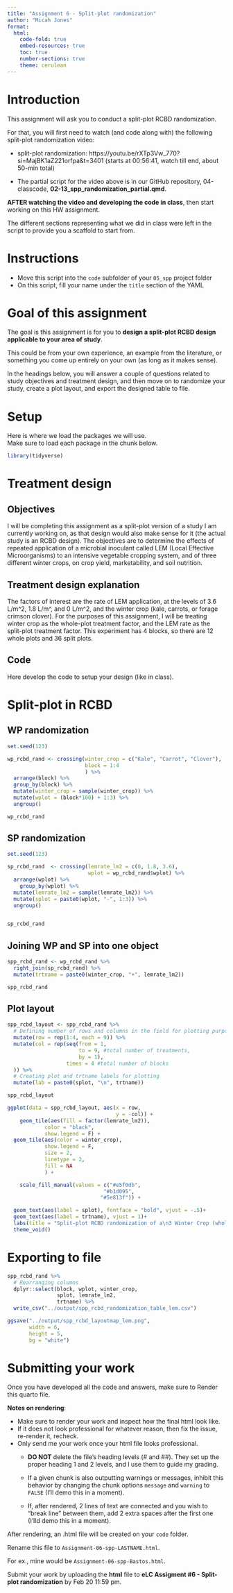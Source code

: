 ```yaml
---
title: "Assignment 6 - Split-plot randomization"
author: "Micah Jones"  
format:
  html:
    code-fold: true 
    embed-resources: true
    toc: true
    number-sections: true
    theme: cerulean
---
```


# Introduction  
This assignment will ask you to conduct a split-plot RCBD randomization. 

For that, you will first need to watch (and code along with) the following split-plot randomization video:

- split-plot randomization: https://youtu.be/rXTp3Vw_770?si=MajBK1aZ221orfpa&t=3401 (starts at 00:56:41, watch till end, about 50-min total)

- The partial script for the video above is in our GitHub repository, 04-classcode, **02-13_spp_randomization_partial.qmd**.


**AFTER watching the video and developing the code in class**, then start working on this HW assignment.  

The different sections representing what we did in class were left in the script to provide you a scaffold to start from.  

# Instructions  
  - Move this script into the `code` subfolder of your `05_spp` project folder  
  - On this script, fill your name under the `title` section of the YAML  
  
# Goal of this assignment  
The goal is this assignment is for you to **design a split-plot RCBD design applicable to your area of study**.  

This could be from your own experience, an example from the literature, or something you come up entirely on your own (as long as it makes sense).  

In the headings below, you will answer a couple of questions related to study objectives and treatment design, and then move on to randomize your study, create a plot layout, and export the designed table to file.  

# Setup  
Here is where we load the packages we will use.  
Make sure to load each package in the chunk below.  
```r
library(tidyverse)
```



# Treatment design  
## Objectives  

  I will be completing this assignment as a split-plot version of a study I am currently working on, as that design would also make sense for it (the actual study is an RCBD design). The objectives are to determine the effects of repeated application of a microbial inoculant called LEM (Local Effective Microorganisms) to an intensive vegetable cropping system, and of three different winter crops, on crop yield, marketability, and soil nutrition.


## Treatment design explanation   
  
  The factors of interest are the rate of LEM application, at the levels of 3.6 L/m^2, 1.8 L/m^, and 0 L/m^2, and the winter crop (kale, carrots, or forage crimson clover). For the purposes of this assignment, I will be treating winter crop as the whole-plot treatment factor, and the LEM rate as the split-plot treatment factor. This experiment has 4 blocks, so there are 12 whole plots and 36 split plots.


## Code  
Here develop the code to setup your design (like in class).   



# Split-plot in RCBD  
## WP randomization  
```r
set.seed(123)

wp_rcbd_rand <- crossing(winter_crop = c("Kale", "Carrot", "Clover"),
                         block = 1:4
                         ) %>%
  arrange(block) %>%
  group_by(block) %>%
  mutate(winter_crop = sample(winter_crop)) %>%
  mutate(wplot = (block*100) + 1:3) %>% 
  ungroup()

wp_rcbd_rand
```


## SP randomization  
```r
set.seed(123)

sp_rcbd_rand  <- crossing(lemrate_lm2 = c(0, 1.8, 3.6),
                          wplot = wp_rcbd_rand$wplot) %>%
  arrange(wplot) %>%
    group_by(wplot) %>%
  mutate(lemrate_lm2 = sample(lemrate_lm2)) %>%
  mutate(splot = paste0(wplot, "-", 1:3)) %>%
  ungroup()


sp_rcbd_rand
```

## Joining WP and SP into one object
```r
spp_rcbd_rand <- wp_rcbd_rand %>%
  right_join(sp_rcbd_rand) %>%
  mutate(trtname = paste0(winter_crop, "+", lemrate_lm2))

spp_rcbd_rand

```


## Plot layout  
```r
spp_rcbd_layout <- spp_rcbd_rand %>%
  # Defining number of rows and columns in the field for plotting purposes
  mutate(row = rep(1:4, each = 9)) %>%
  mutate(col = rep(seq(from = 1, 
                       to = 9, #total number of treatments, 
                       by = 1), 
                   times = 4 #total number of blocks
  )) %>%
  # Creating plot and trtname labels for plotting
  mutate(lab = paste0(splot, "\n", trtname))

spp_rcbd_layout
```


```r
ggplot(data = spp_rcbd_layout, aes(x = row, 
                                   y = -col)) +
    geom_tile(aes(fill = factor(lemrate_lm2)),
            color = "black",
            show.legend = F) +
  geom_tile(aes(color = winter_crop),
            show.legend = F,
            size = 2,
            linetype = 2,
            fill = NA
            ) +

    scale_fill_manual(values = c("#e5f0db",
                               "#b1d095",
                              "#5e813f")) +

  geom_text(aes(label = splot), fontface = "bold", vjust = -.5)+
  geom_text(aes(label = trtname), vjust = 1)+
  labs(title = "Split-plot RCBD randomization of a\n3 Winter Crop (whole-plot) x 3 LEM rate (split-plot) treatment design") +
  theme_void()
```

# Exporting to file  
```r
spp_rcbd_rand %>%
  # Rearranging columns  
  dplyr::select(block, wplot, winter_crop, 
                splot, lemrate_lm2,
                trtname) %>%
  write_csv("../output/spp_rcbd_randomization_table_lem.csv")


```
```r
ggsave("../output/spp_rcbd_layoutmap_lem.png",
       width = 6,
       height = 5,
       bg = "white")
```


# Submitting your work  
Once you have developed all the code and answers, make sure to Render this quarto file.  

**Notes on rendering**:  

- Make sure to render your work and inspect how the final html look like.  
- If it does not look professional for whatever reason, then fix the issue, re-render it, recheck.  
- Only send me your work once your html file looks professional.  
  - **DO NOT** delete the file's heading levels (# and ##). They set up the proper heading 1 and 2 levels, and I use them to guide my grading.  
  - If a given chunk is also outputting warnings or messages, inhibit this behavior by changing the chunk options `message` and `warning` to `FALSE` (I'll demo this in a moment).  
  
  - If, after rendered, 2 lines of text are connected and you wish to "break line" between them, add 2 extra spaces after the first one (I'lld demo this in a moment).  

After rendering, an .html file will be created on your `code` folder.  

Rename this file to `Assignment-06-spp-LASTNAME.html`.    

For ex., mine would be `Assignment-06-spp-Bastos.html`.

Submit your work by uploading the **html** file to **eLC Assigment #6 - Split-plot randomization** by Feb 20 11:59 pm.  
  




